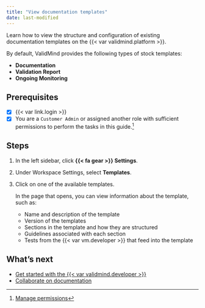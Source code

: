 ```yaml
---
title: "View documentation templates"
date: last-modified
---
```


Learn how to view the structure and configuration of existing documentation templates on the {{< var validmind.platform >}}. 

By default, ValidMind provides the following types of stock templates:

- **Documentation**
- **Validation Report**
- **Ongoing Monitoring**

::: {.prereq}

## Prerequisites

- [x] {{< var link.login >}}
- [x] You are a `Customer Admin` or assigned another role with sufficient permissions to perform the tasks in this guide.[^1] 

:::

## Steps

1. In the left sidebar, click **{{< fa gear >}} Settings**.

2. Under Workspace Settings, select **Templates**.

3. Click on one of the available templates. 

   In the page that opens, you can view information about the template, such as: 

   - Name and description of the template
   - Version of the templates
   - Sections in the template and how they are structured
   - Guidelines associated with each section 
   - Tests from the {{< var vm.developer >}} that feed into the template

## What's next

- [Get started with the {{< var validmind.developer >}}](/developer/get-started-developer-framework.qmd)
- [Collaborate on documentation](collaborate-with-others.qmd)


<!-- FOOTNOTES -->

[^1]: [Manage permissions](/guide/configuration/manage-permissions.qmd)
